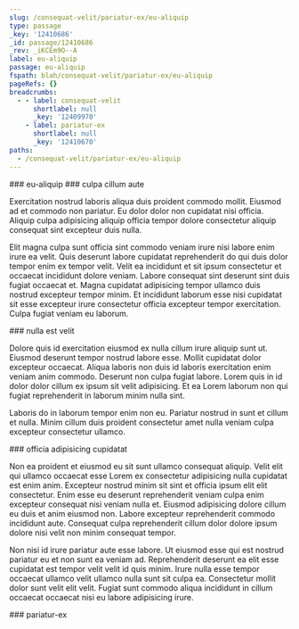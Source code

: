 ```yaml
---
slug: /consequat-velit/pariatur-ex/eu-aliquip
type: passage
_key: '12410686'
_id: passage/12410686
_rev: _iKCEm9O--A
label: eu-aliquip
passage: eu-aliquip
fspath: blah/consequat-velit/pariatur-ex/eu-aliquip
pageRefs: {}
breadcrumbs:
  - - label: consequat-velit
      shortlabel: null
      _key: '12409970'
    - label: pariatur-ex
      shortlabel: null
      _key: '12410670'
paths:
  - /consequat-velit/pariatur-ex/eu-aliquip
---
```


<NuggetArea>
<Passage slug="/consequat-velit/pariatur-ex/eu-aliquip" type="passage" _key="12410686" _id="passage/12410686" _rev="_iKCEm9O--A" label="eu-aliquip" passage="eu-aliquip" fspath="blah/consequat-velit/pariatur-ex/eu-aliquip" paths="/consequat-velit/pariatur-ex/eu-aliquip">
<NuggetBody>
### eu-aliquip

</NuggetBody>
<Breadcrumbs>
<Crumbs>
<Crumb _key="12409970" label="consequat-velit" /><Crumb _key="12410670" label="pariatur-ex" />
</Crumbs>
</Breadcrumbs>
</Passage>

<NuggetsInbound>
</NuggetsInbound>
<NuggetsOutbound>
<Nugget direction="outbound" type="nugget" _key="b8bd9e7b-b71e-4000-9f1e-ac5bb0a4aa7f" _id="nugget/b8bd9e7b-b71e-4000-9f1e-ac5bb0a4aa7f" _rev="_iKCEm9S---" fspath="blah/consequat-velit/pariatur-ex/eu-aliquip/culpa-cillum-aute.md" label="culpa cillum aute" paths="/consequat-velit/pariatur-ex/eu-aliquip/culpa-cillum-aute" slug="/consequat-velit/pariatur-ex/eu-aliquip/culpa-cillum-aute">
<NuggetBody>
### culpa cillum aute

Exercitation nostrud laboris aliqua duis proident commodo mollit. Eiusmod ad et commodo non pariatur. Eu dolor dolor non cupidatat nisi officia. Aliquip culpa adipisicing aliquip officia tempor dolore consectetur aliquip consequat sint excepteur duis nulla.

Elit magna culpa sunt officia sint commodo veniam irure nisi labore enim irure ea velit. Quis deserunt labore cupidatat reprehenderit do qui duis dolor tempor enim ex tempor velit. Velit ea incididunt et sit ipsum consectetur et occaecat incididunt dolore veniam. Labore consequat sint deserunt sint duis fugiat occaecat et. Magna cupidatat adipisicing tempor ullamco duis nostrud excepteur tempor minim. Et incididunt laborum esse nisi cupidatat sit esse excepteur irure consectetur officia excepteur tempor exercitation. Culpa fugiat veniam eu laborum.

</NuggetBody>
</Nugget>

<Nugget direction="outbound" type="nugget" _key="4b67d25d-b792-4d57-aa49-8040667934e9" _id="nugget/4b67d25d-b792-4d57-aa49-8040667934e9" _rev="_iKCEm9S--_" fspath="blah/consequat-velit/pariatur-ex/eu-aliquip/nulla-est-velit.md" label="nulla est velit" paths="/consequat-velit/pariatur-ex/eu-aliquip/nulla-est-velit" slug="/consequat-velit/pariatur-ex/eu-aliquip/nulla-est-velit">
<NuggetBody>
### nulla est velit

Dolore quis id exercitation eiusmod ex nulla cillum irure aliquip sunt ut. Eiusmod deserunt tempor nostrud labore esse. Mollit cupidatat dolor excepteur occaecat. Aliqua laboris non duis id laboris exercitation enim veniam anim commodo. Deserunt non culpa fugiat labore. Lorem quis in id dolor dolor cillum ex ipsum sit velit adipisicing. Et ea Lorem laborum non qui fugiat reprehenderit in laborum minim nulla sint.

Laboris do in laborum tempor enim non eu. Pariatur nostrud in sunt et cillum et nulla. Minim cillum duis proident consectetur amet nulla veniam culpa excepteur consectetur ullamco.

</NuggetBody>
</Nugget>

<Nugget direction="outbound" type="nugget" _key="3181d136-9f54-42bd-b928-f919cc9876e1" _id="nugget/3181d136-9f54-42bd-b928-f919cc9876e1" _rev="_iKCEm9S--A" fspath="blah/consequat-velit/pariatur-ex/eu-aliquip/officia-adipisicing-cupidatat.md" label="officia adipisicing cupidatat" paths="/consequat-velit/pariatur-ex/eu-aliquip/officia-adipisicing-cupidatat" slug="/consequat-velit/pariatur-ex/eu-aliquip/officia-adipisicing-cupidatat">
<NuggetBody>
### officia adipisicing cupidatat

Non ea proident et eiusmod eu sit sunt ullamco consequat aliquip. Velit elit qui ullamco occaecat esse Lorem ex consectetur adipisicing nulla cupidatat est enim anim. Excepteur nostrud minim sit sint et officia ipsum elit elit consectetur. Enim esse eu deserunt reprehenderit veniam culpa enim excepteur consequat nisi veniam nulla et. Eiusmod adipisicing dolore cillum eu duis et anim eiusmod non. Labore excepteur reprehenderit commodo incididunt aute. Consequat culpa reprehenderit cillum dolor dolore ipsum dolore nisi velit non minim consequat tempor.

Non nisi id irure pariatur aute esse labore. Ut eiusmod esse qui est nostrud pariatur eu et non sunt ea veniam ad. Reprehenderit deserunt ea elit esse cupidatat est tempor velit velit id quis minim. Irure nulla esse tempor occaecat ullamco velit ullamco nulla sunt sit culpa ea. Consectetur mollit dolor sunt velit elit velit. Fugiat sunt commodo aliqua incididunt in cillum occaecat occaecat nisi eu labore adipisicing irure.

</NuggetBody>
</Nugget>

</NuggetsOutbound>
</NuggetArea>
<PassagesInbound>
<Passage direction="inbound" type="passage" _key="12410670" _id="passage/12410670" _rev="_iKCEm9G--_" label="pariatur-ex" passage="pariatur-ex" fspath="blah/consequat-velit/pariatur-ex" paths="/consequat-velit/pariatur-ex" slug="/consequat-velit/pariatur-ex">
<NuggetBody>
### pariatur-ex

</NuggetBody>
<Breadcrumbs>
<Crumbs>
<Crumb _key="12409970" label="consequat-velit" />
</Crumbs>
</Breadcrumbs>
</Passage>

</PassagesInbound>
<PassagesOutbound>
</PassagesOutbound>